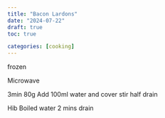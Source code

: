 ```yaml
---
title: "Bacon Lardons"
date: "2024-07-22"
draft: true
toc: true

categories: [cooking]
---
```


frozen

 Microwave

3min
80g Add 100ml water and cover stir half drain

Hib
Boiled water 2 mins drain
